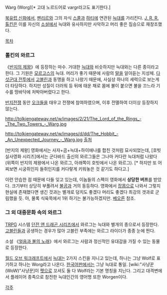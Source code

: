 Warg (Worg)[* 고대 노르드어로 vargr라고도 표기한다.]

[[북유럽 신화]]에서, [[펜리르]]와 그의 자식 [[스콜]]과 [[하티]]에 연관된 [[늑대]]를 가리킨다. [[J. R. R. 톨킨]]은 이를 자신의 [[소설]]에서 늑대와 유사하지만 사악하고 머리 좋은 짐승으로 재창조했다.

[[목차]]

=== 톨킨의 와르그 ===
《[[반지의 제왕]]》에 등장하는 마수.
거대한 [[늑대]]와 비슷하지만 늑대와는 다른 종이라고 한다. 그 기원은 [[모르고스]]의 늑대.
머리가 좋기 때문에 사람의 [[말]]을 알아듣는 지성체. [[다섯군대 전투]]에서 [[고블린]]과 동맹을 하고 나왔기 때문에, 사실상 하나의 세력으로 보는게 더 타당하다. 하지만 성질이 더러워 등 뒤에 태운 채로 몸에 불이 붙으면 불을 끄느라 기수를 땅바닥에 처박아버렸다고 한다.

[[반지전쟁]] 동안 [[오크]]들을 태우고 전쟁에 참여하였으며, 이후 전멸하여 더이상 등장하지 않는다. 

http://tolkiengateway.net/w/images/2/21/The_Lord_of_the_Rings_-_The_Two_Towers_-_Warg.jpg

http://tolkiengateway.net/w/images/d/dd/The_Hobbit_-_An_Unexpected_Journey_-_Warg.jpg
[http://tolkiengateway.net/wiki/Wargs 출처]

[반지의 제왕] 영화에서는 사자+곰+늑대+하이에나를 합친 것처럼 묘사되었는데, [호빗 실사영화 시리즈]에서는 군다바드 출신의 와르그들은 그나마 커다란 늑대처럼 나왔다(위쪽이 반지의 제왕에서 나온 와르그, 아래쪽이 호빗에서 나온 와르그). [* 하지만 또 어찌보면 시궁쥐인지 들쥐인지를 커다랗게 키워놓은 것 같기도 하다고.]

이런 안습한 점 때문에 다들 잊고 있는데, 이놈들의 스펙이 영화에서 '''상당한 버프'''를 받았다. 크기부터 상당히 부풀려서 [[불곰]]과 거의 동등하다. 영화에서 [[잡몹]]으로 나와서 그렇지 현실에 존재했다면 생긴 것과는 별개로 덩치도 좋겠다 머리도 좋겠다 최강의 갯과로 군림했을 듯. 아, 물록 식육목에서 1위 하기는 불가능하겠지만. [[베오른]] 참조.

=== 그 외 대중문화 속의 와르그 ===
[[TRPG]] 시스템 [[던전 앤 드래곤 시리즈]]에서 와르그는 늑대와 별개의 종으로서 등장한다. [[고블린]]들과 공생하는 경우가 많아 고블린 부족에는 와르그 라이더가 종종 눈에 띈다.

소설 《[[얼음과 불의 노래]]》에서 와르그는 사람과 정신적인 유대감을 가질 수 있는 동물로 등장한다.

[[월드 오브 워크래프트]]에서 [[늑대]]는 2가지 스킨을 지니고 있는데, 하나는 그냥 Wolf로 표기하고 하나는 Worg라고 나온다. [[한국어]]판에서는 그냥 늑대로 통일. [wiki:"사냥꾼(WoW)"사냥꾼]이 [[펫]]으로 꼬셔도 둘 다 Wolf라는 기본 명칭을 지닌다. 그리고 대격변에서 플레이어 종족으로 참전한 늑대인간의 영어명 또한 Worgen이다.

[[각주]]
